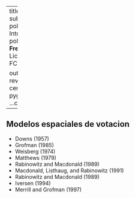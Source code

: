 
---
title: Economía Política
subtitle: Unidad 1. Es la política, estúpido! Introducción a la economía política
author: |
  | **Sebastián Freille**
  | sfreille@unc.edu.ar
  | Licenciatura en Economía
  | FCE-UNC

output:
  revealjs::revealjs_presentation:
    center: true
    highlight: pygments
    transition: slide
    css: ..\style.css
header-includes:
  - \usepackage{amsmath}
  - \usepackage{tcolorbox}
  - \newtcolorbox{myquote}{colback=cyan!35!white, colframe=cyan!85!black}
  - \renewenvironment{quote}{\begin{myquote}}{\end{myquote}}
---

## Modelos espaciales de votacion

- Downs (1957)
- Grofman (1985)
- Weisberg (1974)
- Matthews (1979)
- Rabinowitz and Macdonald (1989)
- Macdonald, Listhaug, and Rabinowitz (1991)
- Rabinowitz and Macdonald (1989)
- Iversen (1994)
- Merrill and Grofman (1997)


